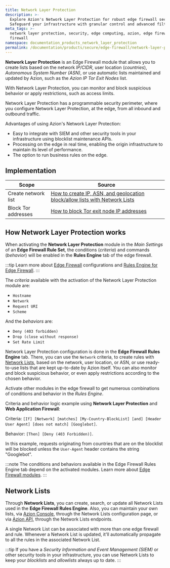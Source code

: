 ```yaml
---
title: Network Layer Protection
description: >-
  Explore Azion's Network Layer Protection for robust edge firewall security.
  Safeguard your infrastructure with granular control and advanced filtering.
meta_tags: >-
  network layer protection, security, edge computing, azion, edge firewall,
  firewall
namespace: documentation_products_network_layer_protection
permalink: /documentation/products/secure/edge-firewall/network-layer-protection/
---
```



**Network Layer Protection** is an Edge Firewall module that allows you to create lists based on the network *IP/CIDR*, user location (*countries*), *Autonomous System Number (ASN)*, or use automatic lists maintained and updated by Azion, such as the *Azion IP Tor Exit Nodes* list. 

With Network Layer Protection, you can monitor and block suspicious behavior or apply restrictions, such as access limits.

Network Layer Protection has a programmable security perimeter, where you configure Network Layer Protection, at the edge, from all inbound and outbound traffic.

Advantages of using Azion's Network Layer Protection:

- Easy to integrate with SIEM and other security tools in your infrastructure using blocklist maintenance APIs.
- Processing on the edge in real time, enabling the origin infrastructure to maintain its level of performance.
- The option to run business rules on the edge.

## Implementation

| Scope | Source |
|-------|--------|
| Create network list | [How to create IP, ASN, and geolocation block/allow lists with Network Lists](/en/documentation/products/guides/blocklists-ip-addresses-edge/) |
| Block Tor addresses | [How to block Tor exit node IP addresses](/en/documentation/products/guides/secure/block-tor-networks/) |


## How Network Layer Protection works

When activating the **Network Layer Protection** module in the *Main Settings* of an **Edge Firewall Rule Set**, the conditions (*criteria*) and commands (*behavior*) will be enabled in the **Rules Engine** tab of the edge firewall.

:::tip
Learn more about [Edge Firewall](/en/documentation/products/secure/edge-firewall/) configurations and [Rules Engine for Edge Firewall](/en/documentation/products/secure/edge-firewall/rules-engine/).
:::

The *criteria* available with the activation of the Network Layer Protection module are:

- `Hostname`
- `Network`
- `Request URI`
- `Scheme`

And the *behaviors* are:

- `Deny (403 forbidden)`
- `Drop (close without response)`
- `Set Rate Limit`

Network Layer Protection configuration is done in the **Edge Firewall Rules Engine** tab. There, you can use the `Network` criteria, to create rules with [Network Lists](/en/documentation/products/secure/edge-firewall/network-layer-protection/network-lists/), based on the network, user location, or ASN, or use ready-to-use lists that are kept up-to-date by Azion itself. You can also monitor and block suspicious behavior, or even apply restrictions according to the chosen behavior.

Activate other modules in the edge firewall to get numerous combinations of conditions and behavior in the *Rules Engine*.

Criteria and behavior logic example using **Network Layer Protection** and **Web Application Firewall**:

Criteria: `[If] [Network] [matches] [My-Country-BlockList] [and] [Header User Agent] [does not match] [Googlebot]`.

Behavior: `[Then] [Deny (403 Forbidden)]`.

In this example, requests originating from countries that are on the blocklist will be blocked unless the `User-Agent` header contains the string "Googlebot".

:::note
The conditions and behaviors available in the Edge Firewall Rules Engine tab depend on the activated modules. Learn more about [Edge Firewall modules](/en/documentation/products/secure/edge-firewall/).
:::

<LinkButton link="/en/documentation/products/guides/secure/work-with-rules-engine/" label="go to work with rules engine guide" severity="secondary" /> 

## Network Lists

Through **Network Lists**, you can create, search, or update all Network Lists used in the **Edge Firewall Rules Engine**. Also, you can maintain your own lists, via [Azion Console](https://console.azion.com), through the Network Lists configuration page, or via [Azion API](https://api.azion.com/), through the Network Lists endpoints. 

A single Network List can be associated with more than one edge firewall and rule. Whenever a Network List is updated, it'll automatically propagate to all the rules in the associated Network List.

<LinkButton link="/en/documentation/products/secure/edge-firewall/network-layer-protection/network-lists/" label="go to Network Lists reference" severity="secondary" />

:::tip
If you have a *Security Information and Event Management (SIEM)* or other security tools in your infrastructure, you can use Network Lists to keep your *blocklists* and *allowlists* always up to date.
:::


